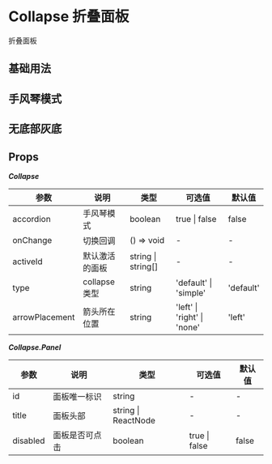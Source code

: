 # Collapse 折叠面板

折叠面板

## 基础用法


<DemoBasic />

## 手风琴模式


<DemoAccordion />

## 无底部灰底


<DemoNobottom />

## Props

**_Collapse_**

| 参数           | 说明           | 类型               | 可选值                      | 默认值    |
| -------------- | -------------- | ------------------ | --------------------------- | --------- |
| accordion      | 手风琴模式     | boolean            | true \| false               | false     |
| onChange       | 切换回调       | () => void         | -                           | -         |
| activeId       | 默认激活的面板 | string \| string[] | -                           | -         |
| type           | collapse 类型  | string             | 'default' \| 'simple'       | 'default' |
| arrowPlacement | 箭头所在位置   | string             | 'left' \| 'right' \| 'none' | 'left'    |

**_Collapse.Panel_**

| 参数     | 说明           | 类型                | 可选值        | 默认值 |
| -------- | -------------- | ------------------- | ------------- | ------ |
| id       | 面板唯一标识   | string              | -             | -      |
| title    | 面板头部       | string \| ReactNode | -             | -      |
| disabled | 面板是否可点击 | boolean             | true \| false | false  |
